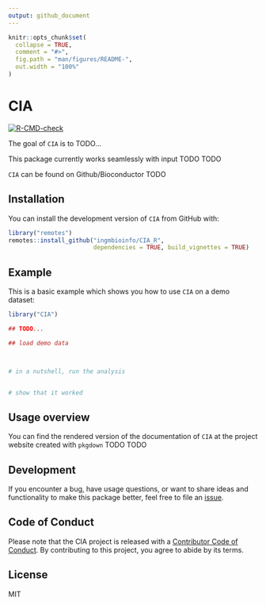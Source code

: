 ```yaml
---
output: github_document
---
```


<!-- README.md is generated from README.Rmd. Please edit that file -->

```r
knitr::opts_chunk$set(
  collapse = TRUE,
  comment = "#>",
  fig.path = "man/figures/README-",
  out.width = "100%"
)
```

# CIA

<!-- badges: start -->
  [![R-CMD-check](https://github.com/TODO/TODO/actions/workflows/R-CMD-check.yaml/badge.svg)](https://github.com/TODO/TODO/actions/workflows/R-CMD-check.yaml)
<!-- badges: end -->

The goal of `CIA` is to TODO... 

This package currently works seamlessly with input TODO TODO

`CIA` can be found on Github/Bioconductor TODO

## Installation

You can install the development version of `CIA` from GitHub with:

```r
library("remotes")
remotes::install_github("ingmbioinfo/CIA_R", 
                        dependencies = TRUE, build_vignettes = TRUE)
```

## Example

This is a basic example which shows you how to use `CIA` on a demo dataset:

```r
library("CIA")

## TODO...

## load demo data



# in a nutshell, run the analysis


# show that it worked
```

## Usage overview

You can find the rendered version of the documentation of `CIA` at
the project website created with `pkgdown` TODO TODO

## Development

If you encounter a bug, have usage questions, or want to share ideas and
functionality to make this package better, feel free to file an
[issue](https://github.com/TODO/TODO/issues).

## Code of Conduct

Please note that the CIA project is released with a [Contributor Code of Conduct](https://contributor-covenant.org/version/2/1/CODE_OF_CONDUCT.html). 
By contributing to this project, you agree to abide by its terms.

## License

MIT
